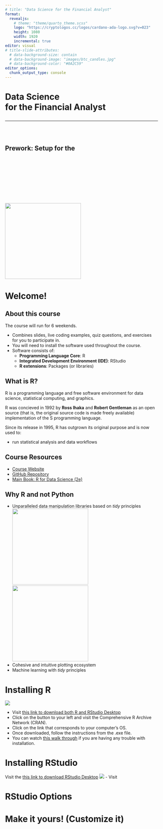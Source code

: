 ```yaml
---
# title: "Data Science for the Financial Analyst"
format: 
  revealjs:
    # theme: "theme/quarto_theme.scss"
    logo: "https://cryptologos.cc/logos/cardano-ada-logo.svg?v=023"
    height: 1080
    width: 1920
    incremental: true
editor: visual
# title-slide-attributes:
  # data-background-size: contain
  # data-background-image: "images/btc_candles.jpg"
  # data-background-color: "#0A2C59"
editor_options: 
  chunk_output_type: console
---
```


#  {background-image="img/wallpaper/bbg_3.webp" background-color="#000000"}

<h1 class="title_h1">

Data Science<br />for the Financial Analyst

</h1>

<hr color='grey'/>

<br /> <br />

<h2>Prework: Setup for the</h2>

<br /> <br /> <br /> <br /> <br /> <br /> <br /> <br />

<!-- `r fontawesome::fa("github", "white")` [github.com/asolisc/data-science-for-finance](https://github.com/asolisc/data-science-for-finance) -->

![](https://raw.githubusercontent.com/rstudio/hex-stickers/master/PNG/tidyverse.png){.absolute top="310" left="650" width="250"}

<!-- From bottom left to upper right: -->

# Welcome!

## About this course

The course will run for 6 weekends.

-   Combines slides, live coding examples, quiz questions, and exercises for you to participate in.
-   You will need to install the software used throughout the course.
-   Software consists of:
    -   **Programming Language Core**: R
    -   **Integrated Development Environment (IDE)**: RStudio
    -   **R extensions**: Packages (or libraries)

## What is R?

R is a programming language and free software environment for data science, statistical computing, and graphics.

R was concieved in 1992 by **Ross Ihaka** and **Robert Gentleman** as an open source (that is, the original source code is made freely available) implementation of the S programming language.

Since its release in 1995, R has outgrown its original purpose and is now used to:

-   run statistical analysis and data workflows

## Course Resources

-   [Course Website]()
-   [GitHub Repository](https://github.com/asolisc/data-science-for-finance)
-   [Main Book: R for Data Science (2e)](https://r4ds.hadley.nz/)

## Why R and not Python

-   Unparalleled data manipulation libraries based on *tidy* principles ![](https://raw.githubusercontent.com/rstudio/hex-stickers/master/PNG/dplyr.png){.absolute top="235" left="1510" width="250"} ![](https://raw.githubusercontent.com/rstudio/hex-stickers/master/PNG/tidyr.png){.absolute top="685" left="990" width="250"} <br />
-   Cohesive and intuitive plotting ecosystem
-   Machine learning with *tidy* principles

# Installing R

![](https://discdown.org/rprogramming/images/02/02_R_cran.jpg)

-   Visit [this link to download both R and RStudio Desktop](https://posit.co/download/rstudio-desktop/)
-   Click on the button to your left and visit the Comprehensive R Archive Network (CRAN).
-   Click on the link that corresponds to your computer's OS.
-   Once downloaded, follow the instructions from the .exe file.
-   You can watch [this walk through](https://www.youtube.com/watch?v=YrEe2TLr3MI) if you are having any trouble with installation.

# Installing RStudio

Visit the [this link to download RStudio Desktop](https://posit.co/download/rstudio-desktop/) ![](img/setup/posit-rstudio-download.png) - Visit

# RStudio Options

# Make it yours! (Customize it)
